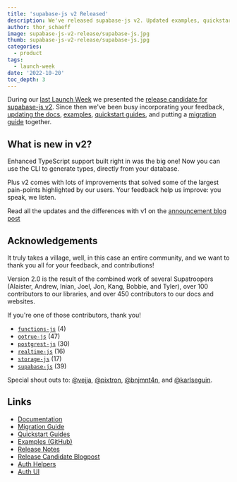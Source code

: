 ```yaml
---
title: 'supabase-js v2 Released'
description: We've released supabase-js v2. Updated examples, quickstarts, and an improved experience.
author: thor_schaeff
image: supabase-js-v2-release/supabase-js.jpg
thumb: supabase-js-v2-release/supabase-js.jpg
categories:
  - product
tags:
  - launch-week
date: '2022-10-20'
toc_depth: 3
---
```


During our [last Launch Week](/launch-week) we presented the [release candidate for supabase-js v2](/blog/supabase-js-v2). Since then we've been busy incorporating your feedback, [updating the docs](/docs/reference/javascript/), [examples](https://github.com/khulnasoft/khulnasoft/tree/master/examples), [quickstart guides](/docs/guides/with-nextjs), and putting a [migration guide](/docs/reference/javascript/v1/upgrade-guide) together.

## What is new in v2?

Enhanced TypeScript support built right in was the big one! Now you can use the CLI to generate types, directly from your database.

Plus v2 comes with lots of improvements that solved some of the largest pain-points highlighted by our users. Your feedback help us improve: you speak, we listen.

Read all the updates and the differences with v1 on the [announcement blog post](/blog/supabase-js-v2)

## Acknowledgements

It truly takes a village, well, in this case an entire community, and we want to thank you all for your feedback, and contributions!

Version 2.0 is the result of the combined work of several Supatroopers (Alaister, Andrew, Inian, Joel, Jon, Kang, Bobbie, and Tyler), over 100 contributors to our libraries, and over 450 contributors to our docs and websites.

If you're one of those contributors, thank you!

- [`functions-js`](https://github.com/khulnasoft/functions-js/graphs/contributors) (4)
- [`gotrue-js`](https://github.com/supabase/gotrue-js/graphs/contributors) (47)
- [`postgrest-js`](https://github.com/supabase/postgrest-js/graphs/contributors) (30)
- [`realtime-js`](https://github.com/supabase/realtime-js/graphs/contributors) (16)
- [`storage-js`](https://github.com/supabase/storage-js/graphs/contributors) (17)
- [`supabase-js`](https://github.com/khulnasoft/khulnasoft-js/graphs/contributors) (39)

Special shout outs to: [@vejja](https://github.com/vejja), [@pixtron](https://github.com/pixtron), [@bnjmnt4n](https://github.com/bnjmnt4n), and [@karlseguin](https://github.com/karlseguin).

## Links

- [Documentation](/docs/reference/javascript)
- [Migration Guide](/docs/reference/javascript/v1/upgrade-guide)
- [Quickstart Guides](/docs/guides/with-nextjs)
- [Examples (GitHub)](https://github.com/khulnasoft/khulnasoft/tree/master/examples)
- [Release Notes](/docs/reference/javascript/release-notes)
- [Release Candidate Blogpost](/blog/supabase-js-v2)
- [Auth Helpers](/docs/guides/auth/auth-helpers/)
- [Auth UI](https://khuknasoft.com/docs/guides/auth/auth-helpers/auth-ui)
